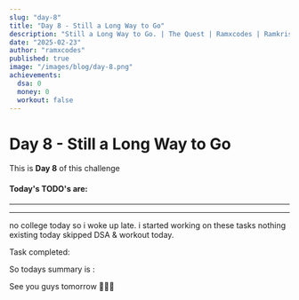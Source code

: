 ```yaml
---
slug: "day-8"
title: "Day 8 - Still a Long Way to Go"
description: "Still a Long Way to Go. | The Quest | Ramxcodes | Ramkrishna Swarnkar"
date: "2025-02-23"
author: "ramxcodes"
published: true
image: "/images/blog/day-8.png"
achievements:
  dsa: 0
  money: 0
  workout: false
---
```


# Day 8 - Still a Long Way to Go

This is **Day 8** of this challenge

#### Today's TODO's are:

<Todo title="Continue Hunx course" status="TODO" />
<Todo title="Internship work" status="TODO" />
<Todo title="Finish Pulse AI" status="TODO" />
<Todo title="Create 5 banners for merlin" status="TODO" />
<Todo title="Fix GRT website" status="TODO" />
<Todo title="Update CP website" status="TODO" />
<Todo title="Content update in PAI" status="TODO" />
<Todo title="Audits" status="TODO" />
<Todo title="Running and workout" status="TODO" />

---

<Sleep sleptFor="10.16" score="70" from="3:06 AM" to="01:22 PM" />

---

no college today so i woke up late. 
i started working on these tasks nothing existing today skipped DSA & workout today.

Task completed:

<Todo title="Continue Hunx course" status="failed" />
<Todo title="Internship work" status="completed" />
<Todo title="Finish Pulse AI" status="completed" />
<Todo title="Create 5 banners for merlin" status="completed" />
<Todo title="Fix GRT website" status="completed" />
<Todo title="Update CP website" status="completed" />
<Todo title="Content update in PAI" status="completed" />
<Todo title="Audits" status="completed" />
<Todo title="Running and workout" status="failed" />

So todays summary is :

<Activity dsa={0} money={0} workout={false} />

See you guys tomorrow 🙋🏻‍♂️
